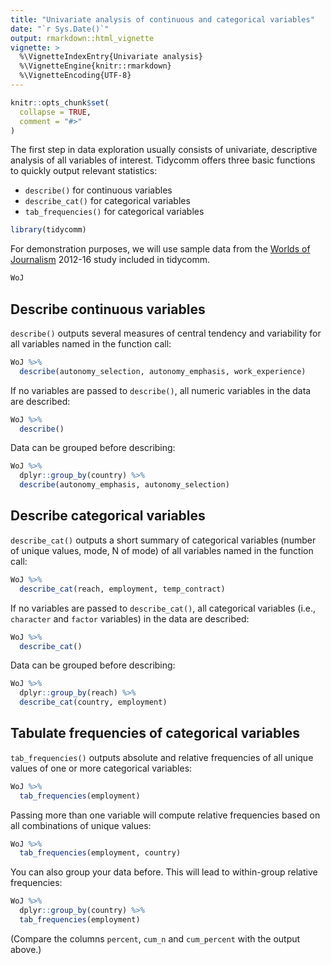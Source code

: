 ---
title: "Univariate analysis of continuous and categorical variables"
date: "`r Sys.Date()`"
output: rmarkdown::html_vignette
vignette: >
  %\VignetteIndexEntry{Univariate analysis}
  %\VignetteEngine{knitr::rmarkdown}
  %\VignetteEncoding{UTF-8}
---

```{r, include = FALSE}
knitr::opts_chunk$set(
  collapse = TRUE,
  comment = "#>"
)
```

The first step in data exploration usually consists of univariate, descriptive analysis of all variables of interest. Tidycomm offers three basic functions to quickly output relevant statistics:

- `describe()` for continuous variables
- `describe_cat()` for categorical variables
- `tab_frequencies()` for categorical variables

```{r setup, message = FALSE, warning = FALSE, include = FALSE}
library(tidycomm)
```

For demonstration purposes, we will use sample data from the [Worlds of Journalism](https://worldsofjournalism.org/) 2012-16 study included in tidycomm. 

```{r}
WoJ
```


## Describe continuous variables

`describe()` outputs several measures of central tendency and variability for all variables named in the function call:

```{r}
WoJ %>%  
  describe(autonomy_selection, autonomy_emphasis, work_experience)
```

If no variables are passed to `describe()`, all numeric variables in the data are described:

```{r}
WoJ %>% 
  describe()
```

Data can be grouped before describing:

```{r}
WoJ %>%  
  dplyr::group_by(country) %>% 
  describe(autonomy_emphasis, autonomy_selection)
```

## Describe categorical variables

`describe_cat()` outputs a short summary of categorical variables (number of unique values, mode, N of mode) of all variables named in the function call:

```{r}
WoJ %>% 
  describe_cat(reach, employment, temp_contract)
```

If no variables are passed to `describe_cat()`, all categorical variables (i.e., `character` and `factor` variables) in the data are described:

```{r}
WoJ %>% 
  describe_cat()
```

Data can be grouped before describing:

```{r}
WoJ %>% 
  dplyr::group_by(reach) %>% 
  describe_cat(country, employment)
```

## Tabulate frequencies of categorical variables

`tab_frequencies()` outputs absolute and relative frequencies of all unique values of one or more categorical variables:

```{r}
WoJ %>%  
  tab_frequencies(employment)
```

Passing more than one variable will compute relative frequencies based on all combinations of unique values:

```{r}
WoJ %>%  
  tab_frequencies(employment, country)
```

You can also group your data before. This will lead to within-group relative frequencies:

```{r}
WoJ %>% 
  dplyr::group_by(country) %>%  
  tab_frequencies(employment)
```

(Compare the columns `percent`, `cum_n` and `cum_percent` with the output above.)

